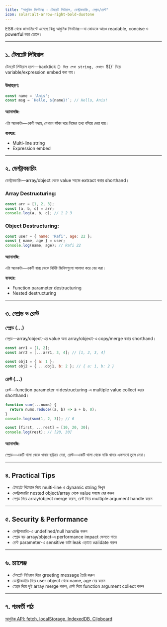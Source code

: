 ```yaml
---
title: "আধুনিক সিনট্যাক্স - টেমপ্লেট লিটারাল, ডেস্ট্রাকচারিং, স্প্রেড/রেস্ট"
icon: solar:alt-arrow-right-bold-duotone
---
```


ES6 থেকে জাভাস্ক্রিপ্টে এসেছে কিছু আধুনিক সিনট্যাক্স—যা কোডকে আরও readable, concise ও powerful করে তোলে।

---

## ১. টেমপ্লেট লিটারাল

টেমপ্লেট লিটারাল হলো—backtick (`) দিয়ে লেখা string, যেখানে `${}` দিয়ে variable/expression embed করা যায়।

### উদাহরণ:
```js
const name = 'Anis';
const msg = `Hello, ${name}!`; // Hello, Anis!
```

#### অ্যানালজি:
এটা অনেকটা—একটি ফরম, যেখানে ফাঁকা ঘরে নিজের তথ্য বসিয়ে দেয়া যায়।

**ব্যবহার:**
- Multi-line string
- Expression embed

---

## ২. ডেস্ট্রাকচারিং

ডেস্ট্রাকচারিং—array/object থেকে value সহজে extract করার shorthand।

### Array Destructuring:
```js
const arr = [1, 2, 3];
const [a, b, c] = arr;
console.log(a, b, c); // 1 2 3
```

### Object Destructuring:
```js
const user = { name: 'Rafi', age: 22 };
const { name, age } = user;
console.log(name, age); // Rafi 22
```

#### অ্যানালজি:
এটা অনেকটা—একটি বাক্স থেকে নির্দিষ্ট জিনিসগুলো আলাদা করে বের করা।

**ব্যবহার:**
- Function parameter destructuring
- Nested destructuring

---

## ৩. স্প্রেড ও রেস্ট

### স্প্রেড (...)
স্প্রেড—array/object-এর value অন্য array/object-এ copy/merge করার shorthand।

```js
const arr1 = [1, 2];
const arr2 = [...arr1, 3, 4]; // [1, 2, 3, 4]

const obj1 = { a: 1 };
const obj2 = { ...obj1, b: 2 }; // { a: 1, b: 2 }
```

### রেস্ট (...)
রেস্ট—function parameter বা destructuring-এ multiple value collect করার shorthand।

```js
function sum(...nums) {
  return nums.reduce((a, b) => a + b, 0);
}
console.log(sum(1, 2, 3)); // 6

const [first, ...rest] = [10, 20, 30];
console.log(rest); // [20, 30]
```

#### অ্যানালজি:
স্প্রেড—একটি থালা থেকে খাবার ছড়িয়ে দেয়া, রেস্ট—একটি থালা থেকে বাকি খাবার একসাথে তুলে নেয়া।

---

## ৪. Practical Tips
- টেমপ্লেট লিটারাল দিয়ে multi-line ও dynamic string লিখুন
- ডেস্ট্রাকচারিং nested object/array থেকে value সহজে বের করুন
- স্প্রেড দিয়ে array/object merge করুন, রেস্ট দিয়ে multiple argument handle করুন

---

## ৫. Security & Performance
- ডেস্ট্রাকচারিং-এ undefined/null handle করুন
- স্প্রেড বড় array/object-এ performance impact ফেলতে পারে
- রেস্ট parameter-এ sensitive ডাটা leak এড়াতে validate করুন

---

## ৬. চ্যালেঞ্জ
- টেমপ্লেট লিটারাল দিয়ে greeting message তৈরি করুন
- ডেস্ট্রাকচারিং দিয়ে user object থেকে name, age বের করুন
- স্প্রেড দিয়ে দুই array merge করুন, রেস্ট দিয়ে function argument collect করুন

---

## ৭. পরবর্তী পাঠ

[আধুনিক API: fetch, localStorage, IndexedDB, Clipboard](/js/modern-apis)
